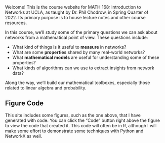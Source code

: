 
Welcome! This is the course website for MATH 168: Introduction to Networks at UCLA, as taught by Dr. Phil Chodrow, in Spring Quarter of 2022. 
Its primary purpose is to house lecture notes and other course resources.

In this course, we'll study some of the primary questions we can ask about networks from a mathematical point of view. These questions include: 

- What kind of things is it useful to **measure** in networks?
- What are some **properties** shared by many real-world networks?
- What **mathematical models** are useful for understanding some of these properties? 
- What kinds of algorithms can we use to extract insights from network data? 

Along the way, we'll build our mathematical toolboxes, especially those related to linear algebra and probability. 

## Figure Code {.unnumbered}

This site includes some figures, such as the one above, that I have generated with code. You can click the "Code" button right above the figure to view the code that created it. This code will often be in R, although I will make some effort to demonstrate some techniques with Python and NetworkX as well. 

